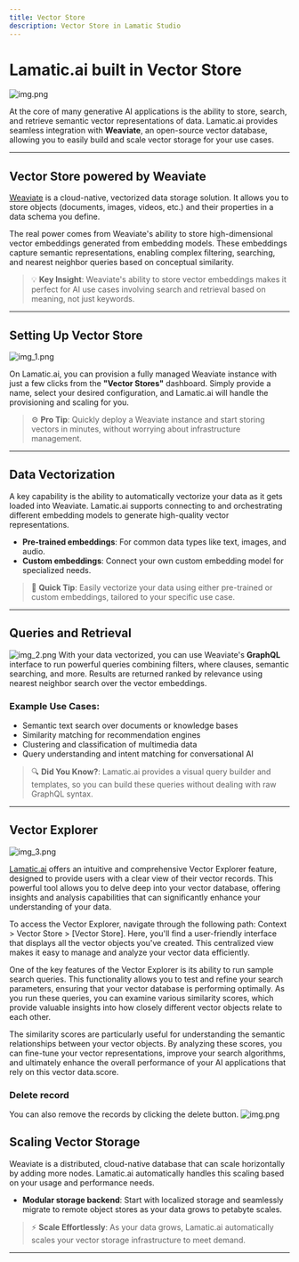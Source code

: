 ```yaml
---
title: Vector Store
description: Vector Store in Lamatic Studio
---
```


# **Lamatic.ai built in Vector Store**

![img.png](./img.png)

At the core of many generative AI applications is the ability to store, search, and retrieve semantic vector representations of data. Lamatic.ai provides seamless integration with **Weaviate**, an open-source vector database, allowing you to easily build and scale vector storage for your use cases.

---

## **Vector Store powered by Weaviate**

[Weaviate](https://weaviate.io/developers/weaviate) is a cloud-native, vectorized data storage solution. It allows you to store objects (documents, images, videos, etc.) and their properties in a data schema you define.

The real power comes from Weaviate's ability to store high-dimensional vector embeddings generated from embedding models. These embeddings capture semantic representations, enabling complex filtering, searching, and nearest neighbor queries based on conceptual similarity.

> 💡 **Key Insight**: Weaviate's ability to store vector embeddings makes it perfect for AI use cases involving search and retrieval based on meaning, not just keywords.

---

## **Setting Up Vector Store**

![img_1.png](./img_1.png)

On Lamatic.ai, you can provision a fully managed Weaviate instance with just a few clicks from the **"Vector Stores"** dashboard. Simply provide a name, select your desired configuration, and Lamatic.ai will handle the provisioning and scaling for you.


> ⚙️ **Pro Tip**: Quickly deploy a Weaviate instance and start storing vectors in minutes, without worrying about infrastructure management.

---

## **Data Vectorization**

A key capability is the ability to automatically vectorize your data as it gets loaded into Weaviate. Lamatic.ai supports connecting to and orchestrating different embedding models to generate high-quality vector representations.

- **Pre-trained embeddings**: For common data types like text, images, and audio.
- **Custom embeddings**: Connect your own custom embedding model for specialized needs.

> 🚀 **Quick Tip**: Easily vectorize your data using either pre-trained or custom embeddings, tailored to your specific use case.

---

## **Queries and Retrieval**

![img_2.png](./img_2.png)
With your data vectorized, you can use Weaviate's **GraphQL** interface to run powerful queries combining filters, where clauses, semantic searching, and more. Results are returned ranked by relevance using nearest neighbor search over the vector embeddings.

### **Example Use Cases**:
- Semantic text search over documents or knowledge bases
- Similarity matching for recommendation engines
- Clustering and classification of multimedia data
- Query understanding and intent matching for conversational AI

> 🔍 **Did You Know?**: Lamatic.ai provides a visual query builder and templates, so you can build these queries without dealing with raw GraphQL syntax.

---

## Vector Explorer

![img_3.png](./img_3.png)

[Lamatic.ai](http://Lamatic.ai) offers an intuitive and comprehensive Vector Explorer feature, designed to provide users with a clear view of their vector records. This powerful tool allows you to delve deep into your vector database, offering insights and analysis capabilities that can significantly enhance your understanding of your data.

To access the Vector Explorer, navigate through the following path: Context > Vector Store > [Vector Store]. Here, you'll find a user-friendly interface that displays all the vector objects you've created. This centralized view makes it easy to manage and analyze your vector data efficiently.

One of the key features of the Vector Explorer is its ability to run sample search queries. This functionality allows you to test and refine your search parameters, ensuring that your vector database is performing optimally. As you run these queries, you can examine various similarity scores, which provide valuable insights into how closely different vector objects relate to each other.

The similarity scores are particularly useful for understanding the semantic relationships between your vector objects. By analyzing these scores, you can fine-tune your vector representations, improve your search algorithms, and ultimately enhance the overall performance of your AI applications that rely on this vector data.score.


### Delete record
You can also remove the records by clicking the delete button.
![img.png](./img/index.png)



## **Scaling Vector Storage**

Weaviate is a distributed, cloud-native database that can scale horizontally by adding more nodes. Lamatic.ai automatically handles this scaling based on your usage and performance needs.

- **Modular storage backend**: Start with localized storage and seamlessly migrate to remote object stores as your data grows to petabyte scales.

> ⚡ **Scale Effortlessly**: As your data grows, Lamatic.ai automatically scales your vector storage infrastructure to meet demand.

---
